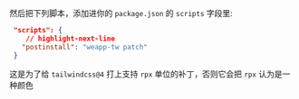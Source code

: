然后把下列脚本，添加进你的 `package.json` 的 `scripts` 字段里:

```json title="package.json"
 "scripts": {
    // highlight-next-line
   "postinstall": "weapp-tw patch"
 }
```

这是为了给 `tailwindcss@4` 打上支持 `rpx` 单位的补丁，否则它会把 `rpx` 认为是一种颜色
